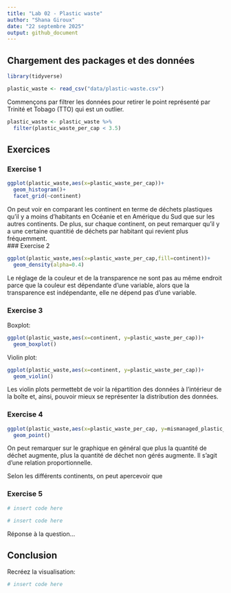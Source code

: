 ```yaml
---
title: "Lab 02 - Plastic waste"
author: "Shana Giroux"
date: "22 septembre 2025"
output: github_document
---
```


## Chargement des packages et des données

```r
library(tidyverse) 
```

```r
plastic_waste <- read_csv("data/plastic-waste.csv")
```

Commençons par filtrer les données pour retirer le point représenté par Trinité et Tobago (TTO) qui est un outlier.

```r
plastic_waste <- plastic_waste %>%
  filter(plastic_waste_per_cap < 3.5)
```


## Exercices

### Exercise 1

```r
ggplot(plastic_waste,aes(x=plastic_waste_per_cap))+
  geom_histogram()+
  facet_grid(~continent)
```

On peut voir en comparant les continent en terme de déchets plastiques qu'il y a moins d'habitants en Océanie et en Amérique du Sud que sur les autres continents. De plus, sur chaque continent, on peut remarquer qu'il y a une certaine quantitié de déchets par habitant qui revient plus fréquemment.   
### Exercise 2

```r
ggplot(plastic_waste,aes(x=plastic_waste_per_cap,fill=continent))+
  geom_density(alpha=0.4)
```

Le réglage de la couleur et de la transparence ne sont pas au même endroit parce que la couleur est dépendante d'une variable, alors que la transparence est indépendante, elle ne dépend pas d'une variable.

### Exercise 3

Boxplot:

```r
ggplot(plastic_waste,aes(x=continent, y=plastic_waste_per_cap))+
  geom_boxplot()
```

Violin plot:

```r
ggplot(plastic_waste,aes(x=continent, y=plastic_waste_per_cap))+
  geom_violin()
```

Les violin plots permettebt de voir la répartition des données à l'intérieur de la boîte et, ainsi, pouvoir mieux se représenter la distribution des données.

### Exercise 4


```r
ggplot(plastic_waste,aes(x=plastic_waste_per_cap, y=mismanaged_plastic_waste_per_cap,color=continent))+
  geom_point()
```

On peut remarquer sur le graphique en général que plus la quantité de déchet augmente, plus la quantité de déchet non gérés augmente. Il s'agit d'une relation proportionnelle. 

Selon les différents continents, on peut apercevoir que 

### Exercise 5


```r
# insert code here
```

```r
# insert code here
```

Réponse à la question...

## Conclusion

Recréez la visualisation:

```r
# insert code here
```
